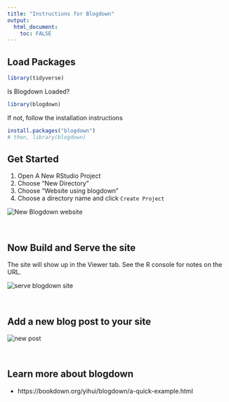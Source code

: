```yaml
---
title: "Instructions for Blogdown"
output: 
  html_document:
    toc: FALSE
---
```


## Load Packages

```r
library(tidyverse)
```


Is Blogdown Loaded?

```r
library(blogdown)
```

If not, follow the installation instructions

``` r
install.packages("blogdown")
# then, library(blogdown)
```

## Get Started

1. Open A New RStudio Project
1. Choose "New Directory"
1. Choose "Website using blogdown"
1. Choose a directory name and click `Create Project`

![](images/new_website.gif "New Blogdown website")

&nbsp;

## Now Build and Serve the site

The site will show up in the Viewer tab.  See the R console for notes on the URL.

![](images/blogdown_09_serve_site.png "serve blogdown site")

&nbsp;

## Add a new blog post to your site

![](images/blogdown_11_new-post.png "new post")

&nbsp;

## Learn more about blogdown

- https://bookdown.org/yihui/blogdown/a-quick-example.html
